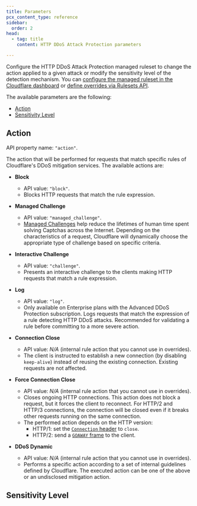 ```yaml
---
title: Parameters
pcx_content_type: reference
sidebar:
  order: 2
head:
  - tag: title
    content: HTTP DDoS Attack Protection parameters

---
```



Configure the HTTP DDoS Attack Protection managed ruleset to change the action applied to a given attack or modify the sensitivity level of the detection mechanism. You can [configure the managed ruleset in the Cloudflare dashboard](/ddos-protection/managed-rulesets/http/http-overrides/configure-dashboard/) or [define overrides via Rulesets API](/ddos-protection/managed-rulesets/http/http-overrides/configure-api/).

The available parameters are the following:

- [Action](#action)
- [Sensitivity Level](#sensitivity-level)

## Action

API property name: `"action"`.

The action that will be performed for requests that match specific rules of Cloudflare's DDoS mitigation services. The available actions are:

- **Block**
  - API value: `"block"`.
  - Blocks HTTP requests that match the rule expression.

- **Managed Challenge**
  - API value: `"managed_challenge"`.
  - [Managed Challenges](/cloudflare-challenges/challenge-types/challenge-pages/#managed-challenge-recommended) help reduce the lifetimes of human time spent solving Captchas across the Internet. Depending on the characteristics of a request, Cloudflare will dynamically choose the appropriate type of challenge based on specific criteria.

- **Interactive Challenge**
  - API value: `"challenge"`.
  - Presents an interactive challenge to the clients making HTTP requests that match a rule expression.

- **Log**
  - API value: `"log"`.
  - Only available on Enterprise plans with the Advanced DDoS Protection subscription. Logs requests that match the expression of a rule detecting HTTP DDoS attacks. Recommended for validating a rule before committing to a more severe action.

- **Connection Close**
  - API value: _N/A_ (internal rule action that you cannot use in overrides).
  - The client is instructed to establish a new connection (by disabling `keep-alive`) instead of reusing the existing connection. Existing requests are not affected.

- **Force Connection Close**
  - API value: _N/A_ (internal rule action that you cannot use in overrides).
  - Closes ongoing HTTP connections. This action does not block a request, but it forces the client to reconnect. For HTTP/2 and HTTP/3 connections, the connection will be closed even if it breaks other requests running on the same connection.
  - The performed action depends on the HTTP version:
    - HTTP/1: set the [`Connection` header](https://developer.mozilla.org/en-US/docs/Web/HTTP/Reference/Headers/Connection#directives) to `close`.
    - HTTP/2: send a [`GOAWAY` frame](https://datatracker.ietf.org/doc/html/rfc7540#section-6.8) to the client.

- **DDoS Dynamic**
  - API value: _N/A_ (internal rule action that you cannot use in overrides).
  - Performs a specific action according to a set of internal guidelines defined by Cloudflare. The executed action can be one of the above or an undisclosed mitigation action.

## Sensitivity Level

<Render file="managed-rulesets/sensitivity-level-reference" />
